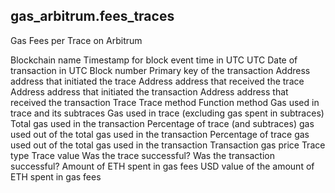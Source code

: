 ## gas_arbitrum.fees_traces 
Gas Fees per Trace on Arbitrum


<ParamField path="blockchain">
Blockchain name
</ParamField>
<ParamField path="block_time">
Timestamp for block event time in UTC
</ParamField>
<ParamField path="block_date">
UTC Date of transaction in UTC
</ParamField>
<ParamField path="block_number">
Block number
</ParamField>
<ParamField path="tx_hash">
Primary key of the transaction
</ParamField>
<ParamField path="trace_from">
Address address that initiated the trace
</ParamField>
<ParamField path="trace_to">
Address address that received the trace
</ParamField>
<ParamField path="tx_from">
Address address that initiated the transaction
</ParamField>
<ParamField path="tx_to">
Address address that received the transaction
</ParamField>
<ParamField path="trace">
Trace
</ParamField>
<ParamField path="trace_method">
Trace method
</ParamField>
<ParamField path="tx_method">
Function method
</ParamField>
<ParamField path="trace_input">

</ParamField>
<ParamField path="gas_used_original">
Gas used in trace and its subtraces
</ParamField>
<ParamField path="gas_used_trace">
Gas used in trace (excluding gas spent in subtraces)
</ParamField>
<ParamField path="tx_gas_used">
Total gas used in the transaction
</ParamField>
<ParamField path="gas_used_original_percentage">
Percentage of trace (and subtraces) gas used out of the total gas used in the transaction
</ParamField>
<ParamField path="gas_used_trace_percentage">
Percentage of trace gas used out of the total gas used in the transaction
</ParamField>
<ParamField path="tx_gas_price">
Transaction gas price
</ParamField>
<ParamField path="trace_type">
Trace type
</ParamField>
<ParamField path="trace_value">
Trace value
</ParamField>
<ParamField path="trace_success">
Was the trace successful?
</ParamField>
<ParamField path="tx_success">
Was the transaction successful?
</ParamField>
<ParamField path="gas_fee_spent_trace">
Amount of ETH spent in gas fees
</ParamField>
<ParamField path="gas_fee_spent_trace_usd">
USD value of the amount of ETH spent in gas fees
</ParamField>
